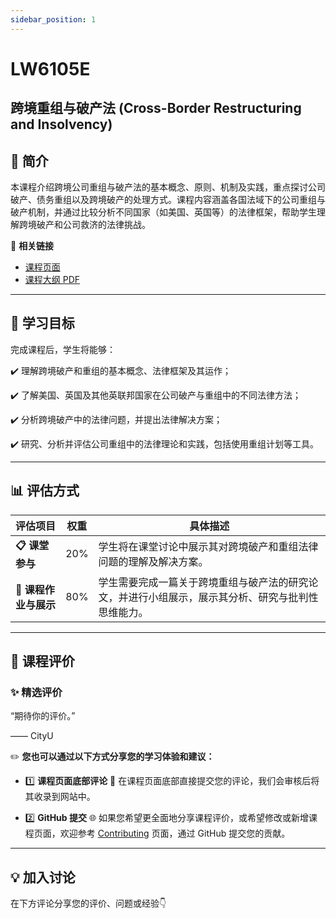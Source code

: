 ```yaml
---
sidebar_position: 1
---
```


# LW6105E
## 跨境重组与破产法 (Cross-Border Restructuring and Insolvency)

## **📘 简介**
本课程介绍跨境公司重组与破产法的基本概念、原则、机制及实践，重点探讨公司破产、债务重组以及跨境破产的处理方式。课程内容涵盖各国法域下的公司重组与破产机制，并通过比较分析不同国家（如美国、英国等）的法律框架，帮助学生理解跨境破产和公司救济的法律挑战。

🔗 **相关链接**
- [课程页面](https://www.cityu.edu.hk/catalogue/pg/202425/course/LW6105E.htm)
- [课程大纲 PDF](https://www.cityu.edu.hk/catalogue/pg/202425/course/LW6105E.pdf)

---

## **🎯 学习目标**

完成课程后，学生将能够：

✔️ 理解跨境破产和重组的基本概念、法律框架及其运作；

✔️ 了解美国、英国及其他英联邦国家在公司破产与重组中的不同法律方法；

✔️ 分析跨境破产中的法律问题，并提出法律解决方案；

✔️ 研究、分析并评估公司重组中的法律理论和实践，包括使用重组计划等工具。

---

## **📊 评估方式**

| **评估项目**         | **权重** | **具体描述**                                                                                       |
|---------------------|---------|---------------------------------------------------------------------------------------------------|
| **📋 课堂参与**       | 20%     | 学生将在课堂讨论中展示其对跨境破产和重组法律问题的理解及解决方案。                                 |
| **📝 课程作业与展示**  | 80%     | 学生需要完成一篇关于跨境重组与破产法的研究论文，并进行小组展示，展示其分析、研究与批判性思维能力。 |

---

## **💬 课程评价**

### ✨ **精选评价**
<div className={commentStyles.commentBox}>
    <p className={commentStyles.commentText}>
        “期待你的评价。”
    </p>
    <p className={commentStyles.commentAuthor}>—— CityU</p>
</div>

✏️ **您也可以通过以下方式分享您的学习体验和建议：**

- 1️⃣ **课程页面底部评论**
💬 在课程页面底部直接提交您的评论，我们会审核后将其收录到网站中。

- 2️⃣ **GitHub 提交**
🌐 如果您希望更全面地分享课程评价，或希望修改或新增课程页面，欢迎参考 [Contributing](/contributing) 页面，通过 GitHub 提交您的贡献。

---

## **💡 加入讨论**

在下方评论分享您的评价、问题或经验👇
<Utterances />
